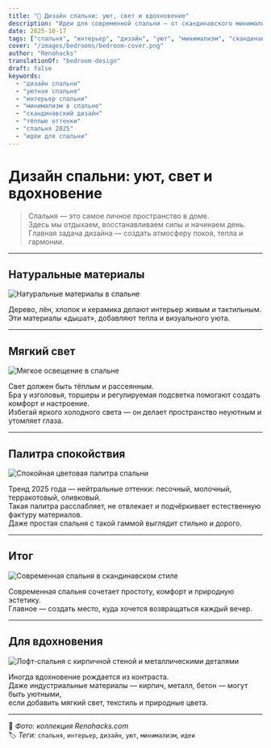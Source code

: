```yaml
---
title: "🌙 Дизайн спальни: уют, свет и вдохновение"
description: "Идеи для современной спальни — от скандинавского минимализма до тёплых текстур, мягкого света и природной гармонии."
date: 2025-10-17
tags: ["спальня", "интерьер", "дизайн", "уют", "минимализм", "скандинавский стиль"]
cover: "/images/bedrooms/bedroom-cover.png"
author: "Renohacks"
translationOf: "bedroom-design"
draft: false
keywords:
  - "дизайн спальни"
  - "уютная спальня"
  - "интерьер спальни"
  - "минимализм в спальне"
  - "скандинавский дизайн"
  - "тёплые оттенки"
  - "спальня 2025"
  - "идеи для спальни"
---
```


#  Дизайн спальни: уют, свет и вдохновение

> Спальня — это самое личное пространство в доме.  
Здесь мы отдыхаем, восстанавливаем силы и начинаем день.  
Главная задача дизайна — создать атмосферу покоя, тепла и гармонии.

---

##  Натуральные материалы

![Натуральные материалы в спальне](/images/bedrooms/bedroom-01.png)

Дерево, лён, хлопок и керамика делают интерьер живым и тактильным.  
Эти материалы «дышат», добавляют тепла и визуального уюта.

---

##  Мягкий свет

![Мягкое освещение в спальне](/images/bedrooms/bedroom-02.png)

Свет должен быть тёплым и рассеянным.  
Бра у изголовья, торшеры и регулируемая подсветка помогают создать комфорт и настроение.  
Избегай яркого холодного света — он делает пространство неуютным и утомляет глаза.

---

##  Палитра спокойствия

![Спокойная цветовая палитра спальни](/images/bedrooms/bedroom-03.png)

Тренд 2025 года — нейтральные оттенки: песочный, молочный, терракотовый, оливковый.  
Такая палитра расслабляет, не отвлекает и подчёркивает естественную фактуру материалов.  
Даже простая спальня с такой гаммой выглядит стильно и дорого.

---

##  Итог

![Современная спальня в скандинавском стиле](/images/bedrooms/bedroom-04.png)

Современная спальня сочетает простоту, комфорт и природную эстетику.  
Главное — создать место, куда хочется возвращаться каждый вечер.

---

##  Для вдохновения

![Лофт-спальня с кирпичной стеной и металлическими деталями](/images/bedrooms/bedroom-05.png)

Иногда вдохновение рождается из контраста.  
Даже индустриальные материалы — кирпич, металл, бетон — могут быть уютными,  
если добавить мягкий свет, текстиль и природные цвета.

---

📸 *Фото: коллекция Renohacks.com*  
🏷️ *Теги:* `спальня`, `интерьер`, `дизайн`, `уют`, `минимализм`, `идеи`

